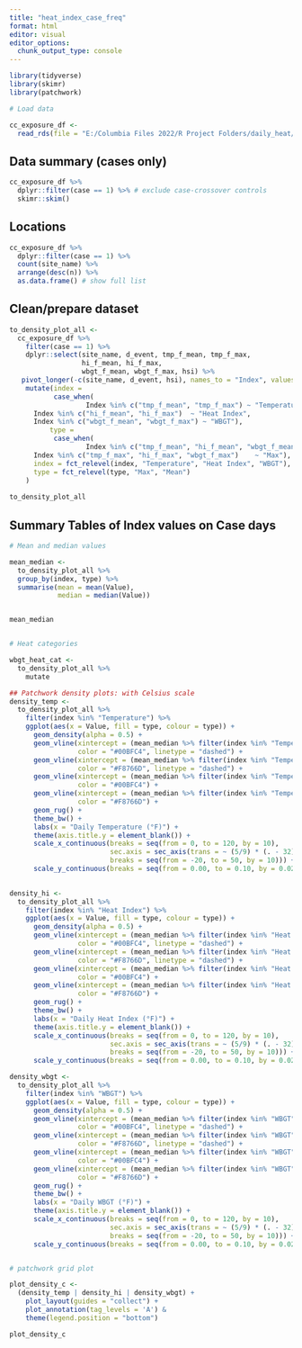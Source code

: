 ```yaml
---
title: "heat_index_case_freq"
format: html
editor: visual
editor_options: 
  chunk_output_type: console
---
```



```r

library(tidyverse)
library(skimr)
library(patchwork)

```




```r
# Load data

cc_exposure_df <-
  read_rds(file = "E:/Columbia Files 2022/R Project Folders/daily_heat/data/cc_exposure_df_rod.rds")

```


## Data summary (cases only)
```r

cc_exposure_df %>% 
  dplyr::filter(case == 1) %>% # exclude case-crossover controls
  skimr::skim()

```


## Locations

```r

cc_exposure_df %>% 
  dplyr::filter(case == 1) %>% 
  count(site_name) %>% 
  arrange(desc(n)) %>% 
  as.data.frame() # show full list

```


## Clean/prepare dataset
```r

to_density_plot_all <-
  cc_exposure_df %>%
    filter(case == 1) %>% 
    dplyr::select(site_name, d_event, tmp_f_mean, tmp_f_max,
                  hi_f_mean, hi_f_max,
                  wbgt_f_mean, wbgt_f_max, hsi) %>%
   pivot_longer(-c(site_name, d_event, hsi), names_to = "Index", values_to = "Value") %>% 
    mutate(index = 
           case_when(
                   Index %in% c("tmp_f_mean", "tmp_f_max") ~ "Temperature",
      Index %in% c("hi_f_mean", "hi_f_max")  ~ "Heat Index",
      Index %in% c("wbgt_f_mean", "wbgt_f_max") ~ "WBGT"),
          type = 
           case_when(
                   Index %in% c("tmp_f_mean", "hi_f_mean", "wbgt_f_mean") ~ "Mean",
      Index %in% c("tmp_f_max", "hi_f_max", "wbgt_f_max")    ~ "Max"),
      index = fct_relevel(index, "Temperature", "Heat Index", "WBGT"),
      type = fct_relevel(type, "Max", "Mean")
    ) 
  
to_density_plot_all

```


## Summary Tables of Index values on Case days
```r

# Mean and median values

mean_median <- 
  to_density_plot_all %>% 
  group_by(index, type) %>% 
  summarise(mean = mean(Value),
            median = median(Value)) 


mean_median


# Heat categories

wbgt_heat_cat <-
  to_density_plot_all %>% 
    mutate


```


```r
## Patchwork density plots: with Celsius scale
density_temp <-
  to_density_plot_all %>% 
    filter(index %in% "Temperature") %>% 
    ggplot(aes(x = Value, fill = type, colour = type)) +
      geom_density(alpha = 0.5) +
      geom_vline(xintercept = (mean_median %>% filter(index %in% "Temperature" & type %in% "Mean"))$median, size = 1, 
                 color = "#00BFC4", linetype = "dashed") +
      geom_vline(xintercept = (mean_median %>% filter(index %in% "Temperature" & type %in% "Max"))$median, size = 1,
                 color = "#F8766D", linetype = "dashed") +
      geom_vline(xintercept = (mean_median %>% filter(index %in% "Temperature" & type %in% "Mean"))$mean, size = 1,
                 color = "#00BFC4") +
      geom_vline(xintercept = (mean_median %>% filter(index %in% "Temperature" & type %in% "Max"))$mean, size = 1,
                 color = "#F8766D") +
      geom_rug() +
      theme_bw() +
      labs(x = "Daily Temperature (°F)") +
      theme(axis.title.y = element_blank()) +
      scale_x_continuous(breaks = seq(from = 0, to = 120, by = 10),
                         sec.axis = sec_axis(trans = ~ (5/9) * (. - 32), name = "Daily Temperature (°C)",
                         breaks = seq(from = -20, to = 50, by = 10))) +
      scale_y_continuous(breaks = seq(from = 0.00, to = 0.10, by = 0.02), limits = c(0.00, 0.10)) 
                         

density_hi <-
  to_density_plot_all %>% 
    filter(index %in% "Heat Index") %>% 
    ggplot(aes(x = Value, fill = type, colour = type)) +
      geom_density(alpha = 0.5) +
      geom_vline(xintercept = (mean_median %>% filter(index %in% "Heat Index" & type %in% "Mean"))$median, size = 1, 
                 color = "#00BFC4", linetype = "dashed") +
      geom_vline(xintercept = (mean_median %>% filter(index %in% "Heat Index" & type %in% "Max"))$median, size = 1,
                 color = "#F8766D", linetype = "dashed") +
      geom_vline(xintercept = (mean_median %>% filter(index %in% "Heat Index" & type %in% "Mean"))$mean, size = 1,
                 color = "#00BFC4") +
      geom_vline(xintercept = (mean_median %>% filter(index %in% "Heat Index" & type %in% "Max"))$mean, size = 1,
                 color = "#F8766D") +
      geom_rug() +
      theme_bw() +
      labs(x = "Daily Heat Index (°F)") +
      theme(axis.title.y = element_blank()) +
      scale_x_continuous(breaks = seq(from = 0, to = 120, by = 10),
                         sec.axis = sec_axis(trans = ~ (5/9) * (. - 32), name = "Daily Heat Index (°C)",
                         breaks = seq(from = -20, to = 50, by = 10))) +
      scale_y_continuous(breaks = seq(from = 0.00, to = 0.10, by = 0.02), limits = c(0.00, 0.10))

density_wbgt <-
  to_density_plot_all %>% 
    filter(index %in% "WBGT") %>% 
    ggplot(aes(x = Value, fill = type, colour = type)) +
      geom_density(alpha = 0.5) +
      geom_vline(xintercept = (mean_median %>% filter(index %in% "WBGT" & type %in% "Mean"))$median, size = 1, 
                 color = "#00BFC4", linetype = "dashed") +
      geom_vline(xintercept = (mean_median %>% filter(index %in% "WBGT" & type %in% "Max"))$median, size = 1,
                 color = "#F8766D", linetype = "dashed") +
      geom_vline(xintercept = (mean_median %>% filter(index %in% "WBGT" & type %in% "Mean"))$mean, size = 1,
                 color = "#00BFC4") +
      geom_vline(xintercept = (mean_median %>% filter(index %in% "WBGT" & type %in% "Max"))$mean, size = 1,
                 color = "#F8766D") +
      geom_rug() +
      theme_bw() +
      labs(x = "Daily WBGT (°F)") +
      theme(axis.title.y = element_blank()) +
      scale_x_continuous(breaks = seq(from = 0, to = 120, by = 10),
                         sec.axis = sec_axis(trans = ~ (5/9) * (. - 32), name = "Daily WBGT (°C)",
                         breaks = seq(from = -20, to = 50, by = 10))) +
      scale_y_continuous(breaks = seq(from = 0.00, to = 0.10, by = 0.02), limits = c(0.00, 0.10))


# patchwork grid plot

plot_density_c <-
  (density_temp | density_hi | density_wbgt) + 
    plot_layout(guides = "collect") + 
    plot_annotation(tag_levels = 'A') & 
    theme(legend.position = "bottom")

plot_density_c
```



